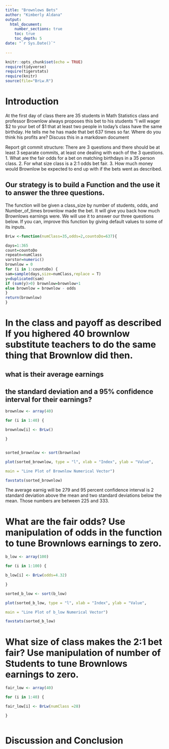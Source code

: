 ```yaml
---
title: "Brownlows Bets"
author: "Kimberly Aldana"
output: 
  html_document:
    number_sections: true
    toc: true
    toc_depth: 5
date: "`r Sys.Date()`"    
    
---
```

```r
knitr::opts_chunk$set(echo = TRUE)
require(tidyverse)
require(tigerstats)
require(knitr)
source(file="BrLw.R")
```


<!-- We recommend you use git branches -- create a separate branch for each major section i.e. Introduction, Methods, Results, Inferential Results, and Discussion and Conclusions - leave the YAML block untouched until the final merge where you put in your own name !-->

# Introduction

<!--In this section you explain what you are trying to show.  Where did the data come from?  What is the research or other question you are trying to answer?!-->

 At the first day of class there are 35 students in Math Statistics class and professor Brownlow always proposes this bet to his students "I will wager $2 to your bet of $1 that at least two people in today's class have  the same birthday.  He tells me he has made that bet 637 times so far. Where do you think his profits are? Discuss this in a markdown document
 
Report git commit structure:
There are 3 questions and there should be at least 3 separate commits, at least one dealing with each of the 3 questions.
1. What are the fair odds for a bet on matching birthdays in a 35 person class.
2. For what size class is a 2:1 odds bet fair.
3. How much money would Brownlow be expected to end up with if the bets went as described.

## Our strategy is to build a Function and the use it to answer the three questions. 

The function will be given a class_size by number of students, odds, and Number_of_times brownlow made the bet.  It will give you back how much Brownlows earnings were. We will use it to answer our three questions below. If you can, improve this function by giving default values to some of its inputs. 

```r
BrLw <-function(numClass=35,odds=2,countoDo=637){

days=1:365
count=countoDo
repeatn=numClass
varstor=numeric()
brownlow = 0
for (i in 1:countoDo) {
sam=sample(days,size=numClass,replace = T)
y=duplicated(sam)
if (sum(y)>0) brownlow=brownlow+1
else brownlow = brownlow - odds
}
return(brownlow)
}

```





# In the class and payoff as described  If you highered 40 brownlow substitute teachers to do the same thing that Brownlow did then.
## what is their average earnings
## the standard deviation and a 95% confidence interval for their earnings?
  
<!--Explain and display your method of coming up with a 95% confidence interval of  professor Brownlows winnings (or losings)-->

```r

brownlow <- array(40)

for (i in 1:40) {

brownlow[i] <- BrLw()

}



```

```r

sorted_brownlow <- sort(brownlow)

plot(sorted_brownlow, type = "l", xlab = "Index", ylab = "Value",

main = "Line Plot of Brownlow Numerical Vector")

```

```r
favstats(sorted_brownlow)
```

The average earnig will be 279 and 95 percent confidence interval is 2 standard deviation above the mean and two standard deviations below the mean. Those numbers are between 225 and 333.


# What are the fair odds? Use manipulation of odds in the function to tune Brownlows earnings to zero. 

<!--Decide on your methods:  In this section explain the approach you will take to attack the issue --- how will you decide on a likely estimate of professor Brownlow's earnings or losses after 637 bets. Also explain how you construct a 95% confidence interval about your estimate of his winnings !-->
 
```r

b_low <- array(100)

for (i in 1:100) {

b_low[i] <- BrLw(odds=4.32)

}


```
 
 
```r

sorted_b_low <- sort(b_low)

plot(sorted_b_low, type = "l", xlab = "Index", ylab = "Value",

main = "Line Plot of b_low Numerical Vector")

```
 
```r
favstats(sorted_b_low)
``` 
 



# What size of class makes the 2:1 bet fair?  Use manipulation of number of Students to tune Brownlows earnings to zero.

<!--Explain and display the results of your method of coming up with the estimate of professor Brownlows betting profits!-->

```r

fair_low <- array(40)

for (i in 1:40) {

fair_low[i] <- BrLw(numClass =28)

}



```






# Discussion and Conclusion

<!--Discussion and conclusion here.  If professor Brownlow is consistantly making or losing money how could he change his payout so that his profits center on zero?  Also discuss what size his class should be in order to have his current scheme balance at zero profit.!-->

